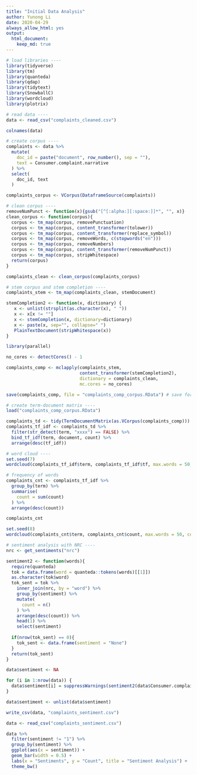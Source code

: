 ```yaml
---
title: "Initial Data Analysis"
author: Yunong Li
date: 2020-04-29
always_allow_html: yes
output: 
  html_document:
    keep_md: true
---
```


```r
# load libraries ----
library(tidyverse)
library(tm)
library(quanteda)
library(qdap)
library(tidytext)
library(SnowballC)
library(wordcloud)
library(plotrix)
```

```r
# read data ----
data <- read_csv("complaints_cleaned.csv")
```

```r
colnames(data)
```

```r
# create corpus ----
complaints <- data %>% 
  mutate(
    doc_id = paste("document", row_number(), sep = ""),
    text = Consumer.complaint.narrative
  ) %>% 
  select(
    doc_id, text
  )

complaints_corpus <- VCorpus(DataframeSource(complaints))
```

```r
# clean corpus ----
removeNumPunct <- function(x){gsub("[^[:alpha:][:space:]]*", "", x)}
clean_corpus <- function(corpus){
  corpus <- tm_map(corpus, removePunctuation)
  corpus <- tm_map(corpus, content_transformer(tolower))
  corpus <- tm_map(corpus, content_transformer(replace_symbol))
  corpus <- tm_map(corpus, removeWords, c(stopwords("en")))  
  corpus <- tm_map(corpus, removeNumbers)
  corpus <- tm_map(corpus, content_transformer(removeNumPunct))
  corpus <- tm_map(corpus, stripWhitespace)
  return(corpus)
}

complaints_clean <- clean_corpus(complaints_corpus)
```


```r
# stem corpus and stem completion ----
complaints_stem <- tm_map(complaints_clean, stemDocument)

stemCompletion2 <- function(x, dictionary) {
   x <- unlist(strsplit(as.character(x), " "))
   x <- x[x != ""]
   x <- stemCompletion(x, dictionary=dictionary)
   x <- paste(x, sep="", collapse=" ")
   PlainTextDocument(stripWhitespace(x))
}
```


```r
library(parallel)

no_cores <- detectCores() - 1

complaints_comp <- mclapply(complaints_stem, 
                            content_transformer(stemCompletion2), 
                            dictionary = complaints_clean, 
                            mc.cores = no_cores)
```

```r
save(complaints_comp, file = "complaints_comp_corpus.RData") # save for loading later
```



```r
# create term-document matrix ----
load("complaints_comp_corpus.RData")

complaints_td <- tidy(TermDocumentMatrix(as.VCorpus(complaints_comp)))
complaints_tf_idf <- complaints_td %>% 
  filter(str_detect(term, "xxxx") == FALSE) %>% 
  bind_tf_idf(term, document, count) %>% 
  arrange(desc(tf_idf))
```

```r
# word cloud ----
set.seed(7)
wordcloud(complaints_tf_idf$term, complaints_tf_idf$tf, max.words = 50, colors = blues9 ,scale=c(2,0.1))
```

```r
# frequency of words
complaints_cnt <- complaints_tf_idf %>% 
  group_by(term) %>% 
  summarise(
    count = sum(count)
  ) %>% 
  arrange(desc(count))
```

```r
complaints_cnt
```

```r
set.seed(8)
wordcloud(complaints_cnt$term, complaints_cnt$count, max.words = 50, colors = blues9 ,scale=c(4,0.2))
```


```r
# sentiment analysis with NRC ----
nrc <- get_sentiments("nrc")

sentiment2 <- function(words){
  require(quanteda)
  tok = data.frame(word = quanteda::tokens(words)[[1]])
  as.character(tok$word)
  tok_sent = tok %>% 
    inner_join(nrc, by = "word") %>% 
    group_by(sentiment) %>% 
    mutate(
      count = n()
    ) %>% 
    arrange(desc(count)) %>% 
    head(1) %>% 
    select(sentiment)
  
  if(nrow(tok_sent) == 0){
    tok_sent <- data.frame(sentiment = "None")
  }
  return(tok_sent)
}
```

```r
data$sentiment <- NA

for (i in 1:nrow(data)) {
  data$sentiment[i] = suppressWarnings(sentiment2(data$Consumer.complaint.narrative[i]))
}
```

```r
data$sentiment <- unlist(data$sentiment)
```

```r
write_csv(data, "complaints_sentiment.csv")
```





```r
data <- read_csv("complaints_sentiment.csv")

data %>% 
  filter(sentiment != "1") %>% 
  group_by(sentiment) %>% 
  ggplot(aes(x = sentiment)) +
  geom_bar(width = 0.5) +
  labs(x = "Sentiments", y = "Count", title = "Sentiment Analysis") +
  theme_bw()
```

